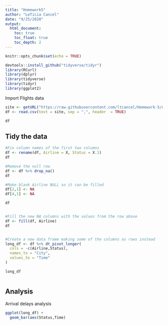 ```yaml
---
title: "Homework5"
author: "LeTicia Cancel"
date: "9/25/2020"
output: 
  html_document:
    toc: true
    toc_float: true
    toc_depth: 2
---
```


```r
knitr::opts_chunk$set(echo = TRUE)
```


```r
devtools::install_github("tidyverse/tidyr")
library(RCurl)
library(dplyr)
library(tidyverse)
library(tidyr)
library(ggplot2)
```

Import Flights data
```r
site <- getURL("https://raw.githubusercontent.com/ltcancel/Homework-5/master/Airline%20Data.csv")
df <- read.csv(text = site, sep = ",", header  = TRUE)

df


```

## Tidy the data
```r
#Fix column names of the first two columns
df <- rename(df, Airline = X, Status = X.1)
df

#Remove the null row
df <- df %>% drop_na()
df

#Make blank Airline NULL so it can be filled
df[2,1] <- NA
df[4,1] <- NA

df


#Fill the new NA columns with the values from the row above
df <- fill(df, Airline)
df


#Create a new data frame making some of the columns as rows instead
long_df <- df %>% dt_pivot_longer(
  cols = -c(Airline,Status),
  names_to = "City",
  values_to = "Time"
)

long_df



```

## Analysis

Arrival delays analysis
```r
ggplot(long_df) +
  geom_bar(aes(Status,Time)
```

